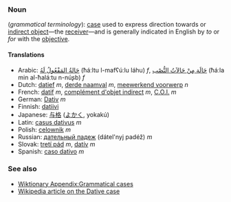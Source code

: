 ===Noun===
(''grammatical terminology''): [[case]] used to express direction towards or [[indirect object]]—the [[receiver]]—and is generally indicated in English by ''to'' or ''for'' with the [[objective]].

====Translations====
*Arabic: [[حالة المفعول له|حَالةُ المَفْعُولُ لَهُ]] (ħáːltu l-mafʕúːlu láhu) ''f'', [[حالة من حالات النصب|حَالَة مِنْ حَالاَتُ النُّصْب]] (ħáːla min al-ħaláːtu n-núʂb) ''f''
*Dutch: [[datief]] ''m'', [[derde naamval]] ''m'', [[meewerkend voorwerp]] ''n''
*French: [[datif]] ''m'', [[complément d'objet indirect]] ''m'', [[C.O.I.]] ''m''
*German: [[Dativ]] ''m''
*Finnish: [[datiivi]]
*Japanese: [[与格]] ([[よかく]], yokakú)
*Latin: [[casus dativus]] ''m''
*Polish: [[celownik]] ''m''
*Russian: [[дательный падеж]] (dátel'nyj padéž) ''m''
*Slovak: [[tretí pád]] ''m'', [[datív]] ''m''
*Spanish: [[caso dativo]] ''m''

===See also===
*[[Wiktionary Appendix:Grammatical cases]]
*[[w:Dative case|Wikipedia article on the Dative case]]